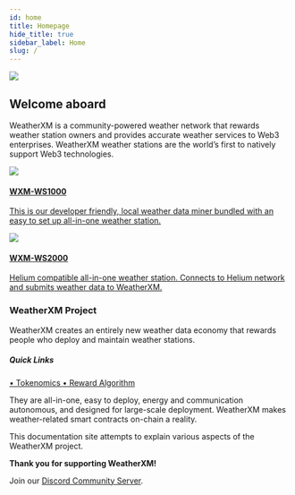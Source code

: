 ```yaml
---
id: home
title: Homepage
hide_title: true
sidebar_label: Home
slug: /
---
```



<div class="row">
  <div class="col col--8">
    <img src={useBaseUrl("img/home/wxm-network-banner.png")} />
  </div>
</div>

## Welcome aboard

WeatherXM is a community-powered weather network that rewards weather station owners and provides accurate weather services to Web3 enterprises.
WeatherXM weather stations are the world’s first to natively support Web3 technologies.

<section class="product-container">
  <div class="device">
    <a href="/wxm-devices/wifi-m5-bundle/wxm-ws1000-introduction">
      <img src={useBaseUrl("img/wxm-devices/wifi-m5-bundle/m5.jpg")} />
      <div class="device-info">
        <h4>WXM-WS1000</h4>
        <p>This is our developer friendly, local weather data miner bundled with an easy to set up all-in-one weather station.</p>
      </div>
    </a>
  </div>
  <div class="device">
    <a href="/wxm-devices/helium-bundle/wxm-ws2000-introduction">
      <img src={useBaseUrl("/img/wxm-devices/helium-bundle/helium.png")} />
      <div class="device-info">
        <h4>WXM-WS2000</h4>
        <p>Helium compatible all-in-one weather station. Connects to Helium network and submits weather data to WeatherXM.</p>
      </div>
    </a>
  </div>
  </section>
  
<div class=" no-shadow">
    <h3>WeatherXM Project</h3>
    <p>
      WeatherXM creates an entirely new weather data economy that rewards
      people who deploy and maintain weather stations.
    </p>
    <h5 class="quickLinks">Quick Links</h5>
    <a className="block" href="/tokenomics/">
      &#8226; Tokenomics
    </a>
    <a className="block" href="/reward-algorithm/">
      &#8226; Reward Algorithm
    </a>
  </div>

They are all-in-one, easy to deploy, energy and communication autonomous, and designed for large-scale deployment.
WeatherXM makes weather-related smart contracts on-chain a reality.

This documentation site attempts to explain various aspects of the WeatherXM project.

**Thank you for supporting WeatherXM!**

<p>Join our <a href="https://weatherxm.com/discord" target="_blank" rel="noopener noreferrer">Discord Community Server</a>.</p>